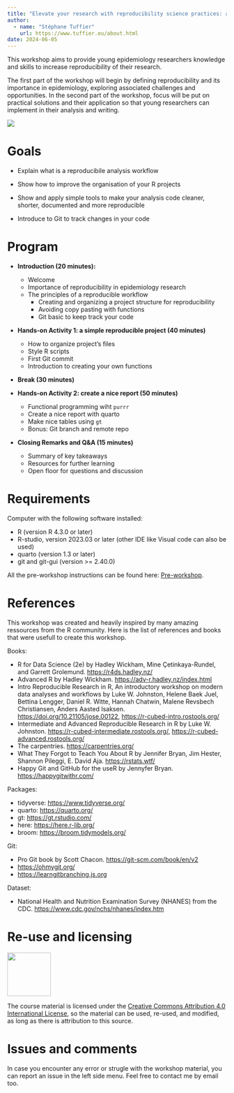 ```yaml
---
title: "Elevate your research with reproducibility science practices: a R workshop for young researcher in epidemiology"
author: 
  - name: "Stéphane Tuffier"
    url: https://www.tuffier.eu/about.html
date: 2024-06-05
---
```


This workshop aims to provide young epidemiology researchers knowledge
and skills to increase reproducibility of their research.

The first part of the workshop will begin by defining reproducibility
and its importance in epidemiology, exploring associated challenges and
opportunities. In the second part of the workshop, focus will be put on
practical solutions and their application so that young researchers can
implement in their analysis and writing.

![](img/WS8.png)

# Goals

-   Explain what is a reproducibile analysis workflow

-   Show how to improve the organisation of your R projects

-   Show and apply simple tools to make your analysis code cleaner,
    shorter, documented and more reproducible

-   Introduce to Git to track changes in your code

# Program

-   **Introduction (20 minutes):**

    -   Welcome
    -   Importance of reproducibility in epidemiology research
    -   The principles of a reproducible workflow
        -   Creating and organizing a project structure for
            reproducibility
        -   Avoiding copy pasting with functions
        -   Git basic to keep track your code

-   **Hands-on Activity 1: a simple reproducible project (40 minutes)**

    -   How to organize project's files
    -   Style R scripts
    -   First Git commit
    -   Introduction to creating your own functions

-   **Break (30 minutes)**

-   **Hands-on Activity 2: create a nice report (50 minutes)**

    -   Functional programming wiht `purrr`
    -   Create a nice report with quarto
    -   Make nice tables using `gt`
    -   Bonus: Git branch and remote repo

-   **Closing Remarks and Q&A (15 minutes)**

    -   Summary of key takeaways
    -   Resources for further learning
    -   Open floor for questions and discussion

# Requirements

Computer with the following software installed:

-   R (version R 4.3.0 or later)
-   R-studio, version 2023.03 or later (other IDE like Visual code can
    also be used)
-   quarto (version 1.3 or later)
-   git and git-gui (version \>= 2.40.0)

All the pre-workshop instructions can be found here:
[Pre-workshop](content/00_pre-ws.qmd).

# References

This workshop was created and heavily inspired by many amazing
ressources from the R community. Here is the list of references and
books that were usefull to create this workshop.

Books:

-   R for Data Science (2e) by Hadley Wickham, Mine Çetinkaya-Rundel,
    and Garrett Grolemund. <https://r4ds.hadley.nz/>
-   Advanced R by Hadley Wickham. <https://adv-r.hadley.nz/index.html>
-   Intro Reproducible Research in R, An introductory workshop on modern
    data analyses and workflows by Luke W. Johnston, Helene Baek Juel,
    Bettina Lengger, Daniel R. Witte, Hannah Chatwin, Malene Revsbech
    Christiansen, Anders Aasted Isaksen.
    <https://doi.org/10.21105/jose.00122>,
    <https://r-cubed-intro.rostools.org/>
-   Intermediate and Advanced Reproducible Research in R by Luke W.
    Johnston. <https://r-cubed-intermediate.rostools.org/>,
    <https://r-cubed-advanced.rostools.org/>
-   The carpentries. <https://carpentries.org/>
-   What They Forgot to Teach You About R by Jennifer Bryan, Jim Hester,
    Shannon Pileggi, E. David Aja. <https://rstats.wtf/>
-   Happy Git and GitHub for the useR by Jennyfer Bryan.
    <https://happygitwithr.com/>

Packages:

-   tidyverse: <https://www.tidyverse.org/>
-   quarto: <https://quarto.org/>
-   gt: <https://gt.rstudio.com/>
-   here: <https://here.r-lib.org/>
-   broom: <https://broom.tidymodels.org/>

Git:

-   Pro Git book by Scott Chacon. <https://git-scm.com/book/en/v2>
-   <https://ohmygit.org/>
-   <https://learngitbranching.js.org>

Dataset:

-   National Health and Nutrition Examination Survey (NHANES) from
    the CDC. <https://www.cdc.gov/nchs/nhanes/index.htm>

# Re-use and licensing

![](img/cc-by.png){width="100"}

The course material is licensed under the [Creative Commons Attribution
4.0 International
License](https://creativecommons.org/licenses/by/4.0/), so the material
can be used, re-used, and modified, as long as there is attribution to
this source.

# Issues and comments

In case you encounter any error or strugle with the workshop material,
you can report an issue in the left side menu. Feel free to
contact me by email too.
